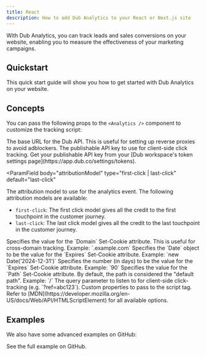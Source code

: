 ```yaml
---
title: React
description: How to add Dub Analytics to your React or Next.js site
---
```



With Dub Analytics, you can track leads and sales conversions on your website, enabling you to measure the effectiveness of your marketing campaigns.

## Quickstart

This quick start guide will show you how to get started with Dub Analytics on your website.

<InstallDubAnalytics />

## Concepts

You can pass the following props to the `<Analytics />` component to customize the tracking script:

<ParamField body="apiHost" type="url" default="https://api.dub.co">
  The base URL for the Dub API. This is useful for setting up reverse proxies to
  avoid adblockers.
</ParamField>

<ParamField body="apiKey" type="string">
  The publishable API key to use for client-side click tracking. Get your
  publishable API key from your [Dub workspace's token settings
  page](https://app.dub.co/settings/tokens).
</ParamField>

<ParamField
  body="attributionModel"
  type="first-click | last-click"
  default="last-click"
>
  The attribution model to use for the analytics event. The following
  attribution models are available:

- `first-click`: The first click model
  gives all the credit to the first touchpoint in the customer journey.
- `last-click`: The last click model gives all the credit to the last
  touchpoint in the customer journey.

</ParamField>

<ParamField body="cookieOptions" type="CookieOption Object">
  <Expandable title="properties">
    <ParamField body="domain" type="string">
      Specifies the value for the `Domain` Set-Cookie attribute. This is useful
      for cross-domain tracking. Example: `.example.com`
    </ParamField>
    <ParamField body="expires" type="integer" default="90">
      Specifies the `Date` object to be the value for the `Expires` Set-Cookie
      attribute. Example: `new Date('2024-12-31')`
    </ParamField>
    <ParamField body="expiresInDays" type="integer" default="90">
      Specifies the number (in days) to be the value for the `Expires`
      Set-Cookie attribute. Example: `90`
    </ParamField>
    <ParamField body="path" type="string" default="/">
      Specifies the value for the `Path` Set-Cookie attribute. By default, the
      path is considered the "default path". Example: `/`
    </ParamField>
  </Expandable>
</ParamField>

<ParamField body="queryParam" type="string" default="ref">
  The query parameter to listen to for client-side click-tracking (e.g.
  `?ref=abc123`).
</ParamField>

<ParamField body="scriptProps" type="HTMLScriptElement Object">
  Custom properties to pass to the script tag. Refer to
  [MDN](https://developer.mozilla.org/en-US/docs/Web/API/HTMLScriptElement) for
  all available options.
</ParamField>

## Examples

We also have some advanced examples on GitHub:

<CardGroup cols={2}>
  <Card
    title="Dub Analytics with Geolocation"
    icon="github"
    href="https://github.com/dubinc/analytics/tree/main/apps/nextjs-geolocation-script"
    color="#333333"
  >
    See the full example on GitHub.
  </Card>
</CardGroup>
